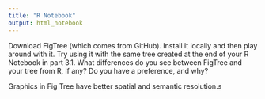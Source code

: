 ```yaml
---
title: "R Notebook"
output: html_notebook
---
```


Download FigTree (which comes from GitHub). 
Install it locally and then play around with it. 
Try using it with the same tree created at the end of your R Notebook in part 3.1.
What differences do you see between FigTree and your tree from R, if any? 
Do you have a preference, and why?


Graphics in Fig Tree have better spatial and semantic resolution.s

